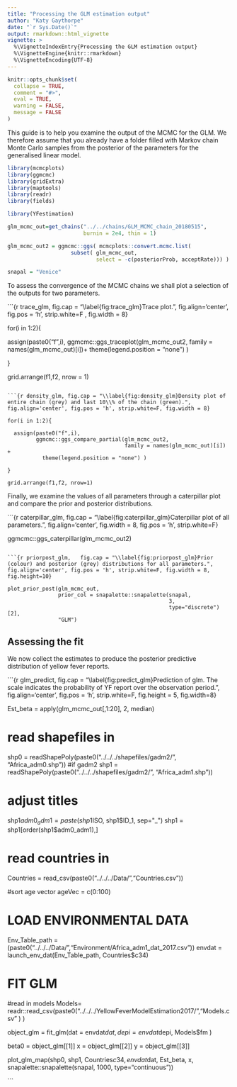 ```yaml
---
title: "Processing the GLM estimation output"
author: "Katy Gaythorpe"
date: "`r Sys.Date()`"
output: rmarkdown::html_vignette
vignette: >
  %\VignetteIndexEntry{Processing the GLM estimation output}
  %\VignetteEngine{knitr::rmarkdown}
  %\VignetteEncoding{UTF-8}
---
```


```r
knitr::opts_chunk$set(
  collapse = TRUE,
  comment = "#>",
  eval = TRUE,
  warning = FALSE,
  message = FALSE
)
```

This guide is to help you examine the output of the MCMC for the GLM. We therefore assume that you already have a folder filled with Markov chain Monte Carlo samples from the posterior of the parameters for the generalised linear model.

```r
library(mcmcplots)
library(ggmcmc)
library(gridExtra)
library(maptools)
library(readr)
library(fields)

library(YFestimation)

glm_mcmc_out=get_chains("../../chains/GLM_MCMC_chain_20180515", 
                        burnin = 2e4, thin = 1)

glm_mcmc_out2 = ggmcmc::ggs( mcmcplots::convert.mcmc.list( 
                    subset( glm_mcmc_out, 
                            select = -c(posteriorProb, acceptRate))) )

snapal = "Venice"
```


To assess the convergence of the MCMC chains we shall plot a selection of the outputs for two parameters.

```{r trace_glm,   fig.cap = "\\label{fig:trace_glm}Trace plot.", fig.align='center', fig.pos = 'h', strip.white=F , fig.width = 8}

for(i in 1:2){
  
  assign(paste0("f",i),
         ggmcmc::ggs_traceplot(glm_mcmc_out2, 
                               family = names(glm_mcmc_out)[i])+
           theme(legend.position = "none") )
  
}

grid.arrange(f1,f2, nrow = 1)
```

```{r density_glm, fig.cap = "\\label{fig:density_glm}Density plot of entire chain (grey) and last 10\\% of the chain (green).", fig.align='center', fig.pos = 'h', strip.white=F, fig.width = 8}

for(i in 1:2){
  
  assign(paste0("f",i),
         ggmcmc::ggs_compare_partial(glm_mcmc_out2, 
                                     family = names(glm_mcmc_out)[i]) +
           theme(legend.position = "none") )
  
}

grid.arrange(f1,f2, nrow=1)

```

Finally, we examine the values of all parameters through a caterpillar plot and compare the prior and posterior distributions.

```{r caterpillar_glm,   fig.cap = "\\label{fig:caterpillar_glm}Caterpillar plot of all parameters.", fig.align='center', fig.width = 8, fig.pos = 'h', strip.white=F}

ggmcmc::ggs_caterpillar(glm_mcmc_out2)
```

```{r priorpost_glm,   fig.cap = "\\label{fig:priorpost_glm}Prior (colour) and posterior (grey) distributions for all parameters.", fig.align='center', fig.pos = 'h', strip.white=F, fig.width = 8, fig.height=10}

plot_prior_post(glm_mcmc_out, 
                prior_col = snapalette::snapalette(snapal, 
                                                   3, 
                                                   type="discrete")[2], 
                "GLM")
```

\FloatBarrier 

## Assessing the fit

We now collect the estimates to produce the posterior predictive distribution of yellow fever reports.

```{r glm_predict,  fig.cap = "\\label{fig:predict_glm}Prediction of glm. The scale indicates the probability of  YF report over the observation period.", fig.align='center', fig.pos = 'h', strip.white=F, fig.height = 5, fig.width=8}


Est_beta =  apply(glm_mcmc_out[,1:20], 2, median)

# read shapefiles in #
shp0 = readShapePoly(paste0("../../../shapefiles/gadm2/", "Africa_adm0.shp")) #if gadm2
shp1 = readShapePoly(paste0("../../../shapefiles/gadm2/", "Africa_adm1.shp"))

# adjust titles #
shp1$adm0_adm1 = paste(shp1$ISO, shp1$ID_1, sep="_")
shp1 = shp1[order(shp1$adm0_adm1),]

# read countries in #
Countries = read_csv(paste0("../../../Data/","Countries.csv"))

#sort age vector
ageVec = c(0:100)

# LOAD ENVIRONMENTAL DATA #
Env_Table_path = (paste0("../../../Data/","Environment/Africa_adm1_dat_2017.csv")) 
envdat = launch_env_dat(Env_Table_path, Countries$c34)


# FIT GLM #

#read in models
Models= readr::read_csv(paste0("../../../YellowFeverModelEstimation2017/","Models.csv" ) ) 

object_glm = fit_glm(dat = envdat$dat, 
                     depi = envdat$depi, 
                     Models$fm )  

beta0 = object_glm[[1]]
x = object_glm[[2]]
y = object_glm[[3]]

#########################################################################################################
plot_glm_map(shp0, shp1, Countries$c34, envdat$dat, Est_beta, x, 
                                   snapalette::snapalette(snapal, 1000, type="continuous"))

```
